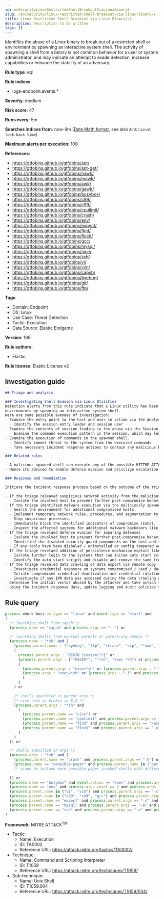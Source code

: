 ```yaml
---
id: enSecurityLinuxRestrictedShellBreakoutViaLinuxBinaryS
slug: /en/security/linux-restricted-shell-breakout-via-linux-binary-s
title: Linux Restricted Shell Breakout via Linux Binary(s)
description: Description to be written
tags: []
---
```


<div id="linux-restricted-shell-breakout-via-linux-binary-s"></div>

Identifies the abuse of a Linux binary to break out of a restricted shell or environment by spawning an interactive system shell. The activity of spawning a shell from a binary is not common behavior for a user or system administrator, and may indicate an attempt to evade detection, increase capabilities or enhance the stability of an adversary.

**Rule type**: eql

**Rule indices**: 

* logs-endpoint.events.*

**Severity**: medium

**Risk score**: 47

**Runs every**: 5m

**Searches indices from**: now-9m ([Date Math format](((ref))/common-options.html#date-math), see also <DocLink id="enSecurityRulesUiCreate" section="set-the-rules-schedule">`Additional look-back time`</DocLink>)

**Maximum alerts per execution**: 100

**References**: 

* https://gtfobins.github.io/gtfobins/apt/
* https://gtfobins.github.io/gtfobins/apt-get/
* https://gtfobins.github.io/gtfobins/nawk/
* https://gtfobins.github.io/gtfobins/mawk/
* https://gtfobins.github.io/gtfobins/awk/
* https://gtfobins.github.io/gtfobins/gawk/
* https://gtfobins.github.io/gtfobins/busybox/
* https://gtfobins.github.io/gtfobins/c89/
* https://gtfobins.github.io/gtfobins/c99/
* https://gtfobins.github.io/gtfobins/cpulimit/
* https://gtfobins.github.io/gtfobins/crash/
* https://gtfobins.github.io/gtfobins/env/
* https://gtfobins.github.io/gtfobins/expect/
* https://gtfobins.github.io/gtfobins/find/
* https://gtfobins.github.io/gtfobins/flock/
* https://gtfobins.github.io/gtfobins/gcc/
* https://gtfobins.github.io/gtfobins/mysql/
* https://gtfobins.github.io/gtfobins/nice/
* https://gtfobins.github.io/gtfobins/ssh/
* https://gtfobins.github.io/gtfobins/vi/
* https://gtfobins.github.io/gtfobins/vim/
* https://gtfobins.github.io/gtfobins/capsh/
* https://gtfobins.github.io/gtfobins/byebug/
* https://gtfobins.github.io/gtfobins/git/
* https://gtfobins.github.io/gtfobins/ftp/

**Tags**: 

* Domain: Endpoint
* OS: Linux
* Use Case: Threat Detection
* Tactic: Execution
* Data Source: Elastic Endgame

**Version**: 106

**Rule authors**: 

* Elastic

**Rule license**: Elastic License v2

## Investigation guide

```markdown
## Triage and analysis

### Investigating Shell Evasion via Linux Utilities
Detection alerts from this rule indicate that a Linux utility has been abused to breakout of restricted shells or
environments by spawning an interactive system shell.
Here are some possible avenues of investigation:
- Examine the entry point to the host and user in action via the Analyse View.
  - Identify the session entry leader and session user
- Examine the contents of session leading to the abuse via the Session View.
  - Examine the command execution pattern in the session, which may lead to suspricous activities
- Examine the execution of commands in the spawned shell.
  - Identify imment threat to the system from the executed commands
  - Take necessary incident response actions to contain any malicious behviour caused via this execution.

### Related rules

- A malicious spawned shell can execute any of the possible MITTRE ATT&CK vectors mainly to impair defences.
- Hence its adviced to enable defence evasion and privilige escalation rules accordingly in your environment

### Response and remediation

Initiate the incident response process based on the outcome of the triage.

- If the triage releaved suspicious netwrok activity from the malicious spawned shell,
  - Isolate the involved host to prevent further post-compromise behavior.
- If the triage identified malware execution via the maliciously spawned shell,
  - Search the environment for additional compromised hosts.
  - Implement temporary network rules, procedures, and segmentation to contain the malware.
  - Stop suspicious processes.
  - Immediately block the identified indicators of compromise (IoCs).
  - Inspect the affected systems for additional malware backdoors like reverse shells, reverse proxies, or droppers that attackers could use to reinfect the system.
- If the triage revelaed defence evasion for imparing defenses
  - Isolate the involved host to prevent further post-compromise behavior.
  - Identified the disabled security guard components on the host and take necessary steps in renebaling the same.
  - If any tools have been disbaled / uninstalled or config tampered work towards reenabling the same.
- If the triage revelaed addition of persistence mechanism exploit like auto start scripts
  - Isolate further login to the systems that can initae auto start scripts.
  - Identify the auto start scripts and disable and remove the same from the systems
- If the triage revealed data crawling or data export via remote copy
  - Investigate credential exposure on systems compromised / used / decoded by the attacker during the data crawling
  - Intiate compromised credential deactivation and credential rotation process for all exposed crednetials.
  - Investiagte if any IPR data was accessed during the data crawling and take appropriate actions.
- Determine the initial vector abused by the attacker and take action to prevent reinfection through the same vector.
- Using the incident response data, update logging and audit policies to improve the mean time to detect (MTTD) and the mean time to respond (MTTR).
```

## Rule query

```js
process where host.os.type == "linux" and event.type == "start" and
(
  /* launching shell from capsh */
  (process.name == "capsh" and process.args == "--") or
  
  /* launching shells from unusual parents or parent+arg combos */
  (process.name : "*sh" and (
    (process.parent.name : ("byebug", "ftp", "strace", "zip", "*awk", "git", "tar") and 
    (
      process.parent.args : "BEGIN {system(*)}" or
      (process.parent.args : ("*PAGER*", "!*sh", "exec *sh") or process.args : ("*PAGER*", "!*sh", "exec *sh")) or
      (
        (process.parent.args : "exec=*sh" or (process.parent.args : "-I" and process.parent.args : "*sh")) or
        (process.args : "exec=*sh" or (process.args : "-I" and process.args : "*sh"))
        )
      )
    ) or
    
    /* shells specified in parent args */
    /* nice rule is broken in 8.2 */
    (process.parent.args : "*sh" and
      (
        (process.parent.name == "nice") or
        (process.parent.name == "cpulimit" and process.parent.args == "-f") or
        (process.parent.name == "find" and process.parent.args == "-exec" and process.parent.args == ";" and process.parent.args == "-p") or
        (process.parent.name == "flock" and process.parent.args == "-u" and process.parent.args == "/")
      )
    )
  )) or

  /* shells specified in args */
  (process.args : "*sh" and (
    (process.parent.name == "crash" and process.parent.args == "-h") or
    (process.name == "sensible-pager" and process.parent.name in ("apt", "apt-get") and process.parent.args == "changelog")
    /* scope to include more sensible-pager invoked shells with different parent process to reduce noise and remove false positives */
    
  )) or
  (process.name == "busybox" and event.action == "exec" and process.args_count == 2 and process.args : "*sh" and not process.executable : "/var/lib/docker/overlay2/*/merged/bin/busybox") or
  (process.name == "env" and process.args_count == 2 and process.args : "*sh") or
  (process.parent.name in ("vi", "vim") and process.parent.args == "-c" and process.parent.args : ":!*sh") or
  (process.parent.name in ("c89", "c99", "gcc") and process.parent.args : "*sh,-s" and process.parent.args == "-wrapper") or
  (process.parent.name == "expect" and process.parent.args == "-c" and process.parent.args : "spawn *sh;interact") or
  (process.parent.name == "mysql" and process.parent.args == "-e" and process.parent.args : "\\!*sh") or
  (process.parent.name == "ssh" and process.parent.args == "-o" and process.parent.args : "ProxyCommand=;*sh 0<&2 1>&2")
)

```

**Framework**: MITRE ATT&CK<sup>TM</sup>

* Tactic:
    * Name: Execution
    * ID: TA0002
    * Reference URL: https://attack.mitre.org/tactics/TA0002/
* Technique:
    * Name: Command and Scripting Interpreter
    * ID: T1059
    * Reference URL: https://attack.mitre.org/techniques/T1059/
* Sub-technique:
    * Name: Unix Shell
    * ID: T1059.004
    * Reference URL: https://attack.mitre.org/techniques/T1059/004/

